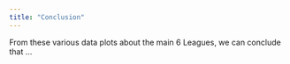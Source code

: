 ```yaml
---
title: "Conclusion"
---
```



From these various data plots about the main 6 Leagues, we can conclude that ... 